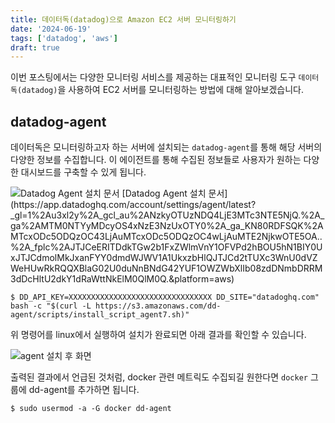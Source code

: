 ```yaml
---
title: 데이터독(datadog)으로 Amazon EC2 서버 모니터링하기
date: '2024-06-19'
tags: ['datadog', 'aws']
draft: true
---
```


이번 포스팅에서는 다양한 모니터링 서비스를 제공하는 대표적인 모니터링 도구 `데이터독(datadog)`을 사용하여 EC2 서버를 모니터링하는 방법에 대해 알아보겠습니다.

## datadog-agent

데이터독은 모니터링하고자 하는 서버에 설치되는 `datadog-agent`를 통해 해당 서버의 다양한 정보를 수집합니다.
이 에이전트를 통해 수집된 정보들로 사용자가 원하는 다양한 대시보드를 구축할 수 있게 됩니다.

<Image src="/static/datadog/agent_설치/1.png" alt="Datadog Agent 설치 문서" />
[Datadog Agent 설치 문서](https://app.datadoghq.com/account/settings/agent/latest?_gl=1%2Au3xl2y%2A_gcl_au%2ANzkyOTUzNDQ4LjE3MTc3NTE5NjQ.%2A_ga%2AMTM0NTYyMDcyOS4xNzE3NzUxOTY0%2A_ga_KN80RDFSQK%2AMTcxODc5ODQzOC43LjAuMTcxODc5ODQzOC4wLjAuMTE2NjkwOTE5OA..%2A_fplc%2AJTJCeERITDdkTGw2b1FxZWlmVnY1OFVPd2hBOU5hN1BIY0UxJTJCdmolMkJxanFYY0dmdWJWV1A1UkxzbHlQJTJCd2tTUXc3WnU0dVZWeHUwRkRQQXBlaG02U0duNnBNdG42YUF1OWZWbXlIb08zdDNmbDRRM3dDcHltU2dkY1dRaWttNkElM0QlM0Q.&platform=aws)

```shell
$ DD_API_KEY=XXXXXXXXXXXXXXXXXXXXXXXXXXXXXXXX DD_SITE="datadoghq.com"  bash -c "$(curl -L https://s3.amazonaws.com/dd-agent/scripts/install_script_agent7.sh)"
```

위 명령어를 linux에서 실행하여 설치가 완료되면 아래 결과를 확인할 수 있습니다.

<Image src="/static/datadog/agent_설치/2.png" alt="agent 설치 후 화면" />

출력된 결과에서 언급된 것처럼, docker 관련 메트릭도 수집되길 원한다면 `docker` 그룹에 dd-agent를 추가하면 됩니다.

```shell
$ sudo usermod -a -G docker dd-agent
```

